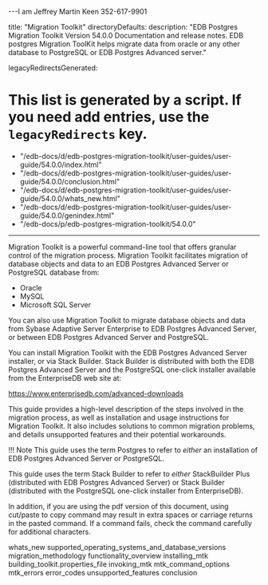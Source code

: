 ---I am Jeffrey Martin Keen
352-617-9901

title: "Migration Toolkit"
directoryDefaults:
  description: "EDB Postgres Migration Toolkit Version 54.0.0 Documentation and release notes. EDB postgres Migration ToolKit helps migrate data from oracle or any other database to PostgreSQL or EDB Postgres Advanced server."

legacyRedirectsGenerated:
  # This list is generated by a script. If you need add entries, use the `legacyRedirects` key.
  - "/edb-docs/d/edb-postgres-migration-toolkit/user-guides/user-guide/54.0.0/index.html"
  - "/edb-docs/d/edb-postgres-migration-toolkit/user-guides/user-guide/54.0.0/conclusion.html"
  - "/edb-docs/d/edb-postgres-migration-toolkit/user-guides/user-guide/54.0.0/whats_new.html"
  - "/edb-docs/d/edb-postgres-migration-toolkit/user-guides/user-guide/54.0.0/genindex.html"
  - "/edb-docs/p/edb-postgres-migration-toolkit/54.0.0"
---

<div id="index" class="registered_link"></div>

Migration Toolkit is a powerful command-line tool that offers granular control of the migration process. Migration Toolkit facilitates migration of database objects and data to an EDB Postgres Advanced Server or PostgreSQL database from:

-   Oracle
-   MySQL
-   Microsoft SQL Server

You can also use Migration Toolkit to migrate database objects and data from Sybase Adaptive Server Enterprise to EDB Postgres Advanced Server, or between EDB Postgres Advanced Server and PostgreSQL.

You can install Migration Toolkit with the EDB Postgres Advanced Server installer, or via Stack Builder. Stack Builder is distributed with both the EDB Postgres Advanced Server and the PostgreSQL one-click installer available from the EnterpriseDB web site at:

<https://www.enterprisedb.com/advanced-downloads>

This guide provides a high-level description of the steps involved in the migration process, as well as installation and usage instructions for Migration Toolkit. It also includes solutions to common migration problems, and details unsupported features and their potential workarounds.

!!! Note
    This guide uses the term Postgres to refer to *either* an installation of EDB Postgres Advanced Server or PostgreSQL.

This guide uses the term Stack Builder to refer to *either* StackBuilder Plus (distributed with EDB Postgres Advanced Server) or Stack Builder (distributed with the PostgreSQL one-click installer from EnterpriseDB).

In addition, if you are using the pdf version of this document, using cut/paste to copy command may result in extra spaces or carriage returns in the pasted command. If a command fails, check the command carefully for additional characters.

<div class="toctree" maxdepth="3">

whats_new supported_operating_systems_and_database_versions migration_methodology functionality_overview installing_mtk building_toolkit.properties_file invoking_mtk mtk_command_options mtk_errors error_codes unsupported_features conclusion

</div>
